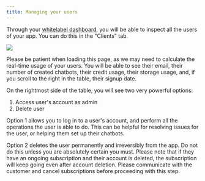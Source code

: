 ```yaml
---
title: Managing your users
---
```


Through your [whitelabel dashboard](https://partners.chatsistant.com), you will be able to inspect all the users of your app. You can do this in the "Clients" tab. 

<Frame>
  <img src="/images/whitelabel-user-1.png" />
</Frame>

Please be patient when loading this page, as we may need to calculate the real-time usage of your users. You will be able to see their email, their number of created chatbots, their credit usage, their storage usage, and, if you scroll to the right in the table, their signup date.

On the rightmost side of the table, you will see two very powerful options:
1. Access user's account as admin
2. Delete user

Option 1 allows you to log in to a user's account, and perform all the operations the user is able to do. This can be helpful for resolving issues for the user, or helping them set up their chatbots.

Option 2 deletes the user permanently and irreversibly from the app. Do not do this unless you are absolutely certain you must. Please note that if they have an ongoing subscription and their account is deleted, the subscription will keep going even after account deletion. Please communicate with the customer and cancel subscriptions before proceeding with this step. 